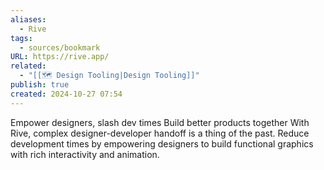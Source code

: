 ```yaml
---
aliases:
  - Rive
tags:
  - sources/bookmark
URL: https://rive.app/
related:
  - "[[🗺️ Design Tooling|Design Tooling]]"
publish: true
created: 2024-10-27 07:54
---
```


Empower designers,
slash dev times
Build better products together
With Rive, complex designer-developer handoff is a thing of the past. Reduce development times by empowering designers to build functional graphics with rich interactivity and animation.
